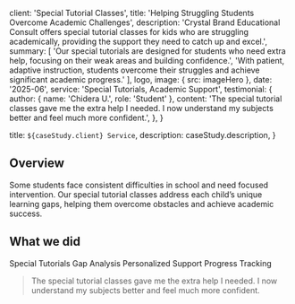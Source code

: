 
  client: 'Special Tutorial Classes',
  title: 'Helping Struggling Students Overcome Academic Challenges',
  description:
    'Crystal Brand Educational Consult offers special tutorial classes for kids who are struggling academically, providing the support they need to catch up and excel.',
  summary: [
    'Our special tutorials are designed for students who need extra help, focusing on their weak areas and building confidence.',
    'With patient, adaptive instruction, students overcome their struggles and achieve significant academic progress.'
  ],
  logo,
  image: { src: imageHero },
  date: '2025-06',
  service: 'Special Tutorials, Academic Support',
  testimonial: {
    author: { name: 'Chidera U.', role: 'Student' },
    content:
      'The special tutorial classes gave me the extra help I needed. I now understand my subjects better and feel much more confident.',
  },
}

  title: `${caseStudy.client} Service`,
  description: caseStudy.description,
}

## Overview

Some students face consistent difficulties in school and need focused intervention. Our special tutorial classes address each child’s unique learning gaps, helping them overcome obstacles and achieve academic success.

## What we did

<TagList>
  <TagListItem>Special Tutorials</TagListItem>
  <TagListItem>Gap Analysis</TagListItem>
  <TagListItem>Personalized Support</TagListItem>
  <TagListItem>Progress Tracking</TagListItem>
</TagList>

<Blockquote
  author={{ name: 'Chidera U.', role: 'Student' }}
  image={{ src: imageStudent }}
>
  The special tutorial classes gave me the extra help I needed. I now understand my subjects better and feel much more confident.
</Blockquote>

<StatList>
  <StatListItem value="80%" label="Improvement in grades" />
  <StatListItem value="5x" label="Study engagement" />
  <StatListItem value="100%" label="Parental satisfaction" />
  <StatListItem value="Top 20%" label="Academic progress" />
</StatList>